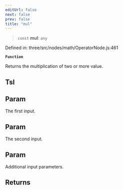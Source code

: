 ```yaml
---
editUrl: false
next: false
prev: false
title: "mul"
---
```


> `const` **mul**: `any`

Defined in: three/src/nodes/math/OperatorNode.js:461

**`Function`**

Returns the multiplication of two or more value.

## Tsl

## Param

The first input.

## Param

The second input.

## Param

Additional input parameters.

## Returns
